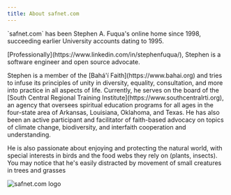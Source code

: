 ```yaml
---
title: About safnet.com
---
```



<div class="container">
  <div class="row">
    <div class="col col--8">
        <p>
        `safnet.com` has been Stephen A. Fuqua's online home since 1998, succeeding
        earlier University accounts dating to 1995.
        </p>
        <p>
        [Professionally](https://www.linkedin.com/in/stephenfuqua/), Stephen is a
        software engineer and open source advocate.
        </p>
        <p>
        Stephen is a member of the [Bahá'í Faith](https://www.bahai.org) and tries to
        infuse its principles of unity in diversity, equality, consultation, and more into
        practice in all aspects of life. Currently, he serves on the board of the [South
        Central Regional Training Institute](https://www.southcentralrti.org), an agency
        that oversees spiritual education programs for all ages in the four-state area
        of Arkansas, Louisiana, Oklahoma, and Texas. He has also been an active participant
        and facilitator of faith-based advocacy on topics of climate change, biodiversity,
        and interfaith cooperation and understanding.
        </p>
        <p>
        He is also passionate about enjoying and protecting the natural world, with
        special interests in birds and the food webs they rely on (plants, insects). You may
        notice that he's easily distracted by movement of small creatures in trees and grasses
        </p>
    </div>
    <div class="col col--4">
        <img src="/img/BHCU-logo-safnet.webp" width="auto" alt="safnet.com logo" class="logo-safnet" />
    </div>
  </div>
</div>
